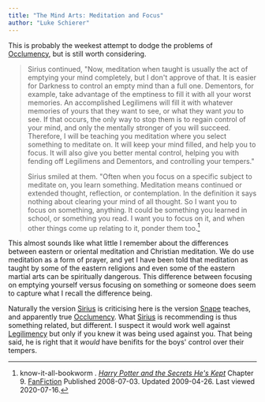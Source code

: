 ```yaml
---
title: "The Mind Arts: Meditation and Focus"
author: "Luke Schierer"
---
```


This is probably the weekest attempt to dodge the problems of [Occlumency],
but is still worth considering.

> Sirius continued, "Now, meditation when taught is usually the act of
> emptying your mind completely, but I don't approve of that. It is easier for
> Darkness to control an empty mind than a full one. Dementors, for example,
> take advantage of the emptiness to fill it with all your worst memories. An
> accomplished Legilimens will fill it with whatever memories of yours that they
> want to see, or what they want *you* to see. If that occurs, the only
> way to stop them is to regain control of your mind, and only the mentally
> stronger of you will succeed. Therefore, I will be teaching you meditation
> where you select something to meditate on. It will keep your mind filled, and
> help you to focus. It will also give you better mental control, helping you
> with fending off Legilimens and Dementors, and controlling your
> tempers."
> 
> Sirius smiled at them. "Often when you focus on a specific
> subject to meditate on, you learn something. Meditation means continued or
> extended thought, reflection, or contemplation. In the definition it says
> nothing about clearing your mind of all thought. So I want you to focus on
> something, anything. It could be something you learned in school, or something
> you read. I want you to focus on it, and when other things come up relating to
> it, ponder them too.[^20200716-4]

This almost sounds like what little I remember about the differences between
eastern or oriental meditation and Christian meditation.  We do use meditation
as a form of prayer, and yet I have been told that meditation as taught by some
of the eastern religions and even some of the eastern martial arts can be
spiritually dangerous.  This difference between focusing on emptying yourself
versus focusing on something or someone does seem to capture what I recall the
difference being.

Naturally the version [Sirius][] is criticising here is the version [Snape][]
teaches, and apparently true [Occlumency].  What [Sirius][] is recommending is
thus something related, but different. I suspect it would work well against
[Legilimency][] but only if you knew it was being used against you.  That
being said, he is right that it _would_ have benifits for the boys' control over
their tempers. 

[Snape]: <../../../people/snape/severus>

[Sirius]: <../../../people/black/sirius_iii>

[Legilimency]: <../legilimency>

[Occlumency]: <../occlumency>

[^20200716-4]: know-it-all-bookworm . _[Harry Potter and the Secrets He's
    Kept](https://www.fanfiction.net/s/4367211)_ Chapter 9.
    [FanFiction](https://www.fanfiction.net) Published 2008-07-03. Updated
    2009-04-26.  Last viewed 2020-07-16. 
